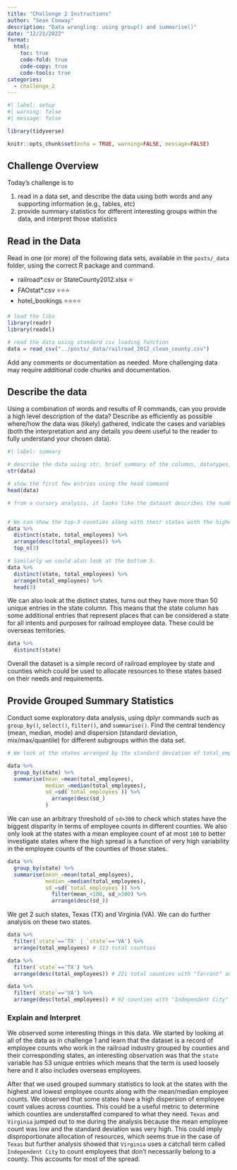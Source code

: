 ```yaml
---
title: "Challenge 2 Instructions"
author: "Sean Conway"
description: "Data wrangling: using group() and summarise()"
date: "12/21/2022"
format:
  html:
    toc: true
    code-fold: true
    code-copy: true
    code-tools: true
categories:
  - challenge_2
---
```


```r
#| label: setup
#| warning: false
#| message: false

library(tidyverse)

knitr::opts_chunk$set(echo = TRUE, warning=FALSE, message=FALSE)
```

## Challenge Overview

Today's challenge is to

1)  read in a data set, and describe the data using both words and any supporting information (e.g., tables, etc)
2)  provide summary statistics for different interesting groups within the data, and interpret those statistics

## Read in the Data

Read in one (or more) of the following data sets, available in the `posts/_data` folder, using the correct R package and command.

-   railroad\*.csv or StateCounty2012.xlsx ⭐
-   FAOstat\*.csv ⭐⭐⭐
-   hotel_bookings ⭐⭐⭐⭐

```r
# load the libs
library(readr)
library(readxl)

# read the data using standard csv loading function
data = read_csv("../posts/_data/railroad_2012_clean_county.csv")
```

Add any comments or documentation as needed. More challenging data may require additional code chunks and documentation.

## Describe the data

Using a combination of words and results of R commands, can you provide a high level description of the data? Describe as efficiently as possible where/how the data was (likely) gathered, indicate the cases and variables (both the interpretation and any details you deem useful to the reader to fully understand your chosen data).

```r
#| label: summary

# describe the data using str, brief summary of the columns, datatypes, sizes tell us that there are 3 columns with 2930 rows.
str(data)

# show the first few entries using the head command
head(data)

# from a cursory analysis, it looks like the dataset describes the number of rail road employees by counties and their corresponding states.


# We can show the top-3 counties along with their states with the highest `total_employees` count
data %>%
  distinct(state, total_employees) %>%
  arrange(desc(total_employees)) %>%
  top_n(3)

# Similarly we could also look at the bottom 3.
data %>%
  distinct(state, total_employees) %>%
  arrange(total_employees) %>%
  head(3)
```  

We can also look at the distinct states, turns out they have more than 50 unique entries in the state column. This means that the state column has some additional entries that represent places that can be considered a state for all intents and purposes for railroad employee data. These could be overseas territories.

```r

data %>%
  distinct(state)
```

Overall the dataset is a simple record of railroad employee by state and counties which could be used to allocate resources to these states based on their needs and requirements.


## Provide Grouped Summary Statistics

Conduct some exploratory data analysis, using dplyr commands such as `group_by()`, `select()`, `filter()`, and `summarise()`. Find the central tendency (mean, median, mode) and dispersion (standard deviation, mix/max/quantile) for different subgroups within the data set.

```r
# We look at the states arranged by the standard deviation of total_employee count among the counties in that state alongside other central tendencies.

data %>%
  group_by(state) %>%
  summarise(mean_=mean(total_employees),
            median_=median(total_employees),
            sd_=sd(`total_employees`)) %>%
              arrange(desc(sd_)
            )
```

We can use an arbitrary threshold of `sd>300` to check which states have the biggest disparity in terms of employee counts in different counties. We also only look at the states with a mean employee count of at most `100` to better investigate states where the high spread is a function of very high variability in the employee counts of the counties of those states.

```r


data %>%
  group_by(state) %>%
  summarise(mean_=mean(total_employees),
            median_=median(total_employees),
            sd_=sd(`total_employees`)) %>%
              filter(mean_<100, sd_>300) %>%
              arrange(desc(sd_))
```

We get 2 such states, Texas (TX) and Virginia (VA). We can do further analysis on these two states.

```r

data %>%
  filter(`state`=='TX' | `state`=='VA') %>%
  arrange(total_employees) # 313 total counties

data %>%
  filter(`state`=='TX') %>%
  arrange(desc(total_employees)) # 221 total counties with "Tarrant" and "Harris" accounting for most of the disparity

data %>%
  filter(`state`=='VA') %>%
  arrange(desc(total_employees)) # 92 counties with "Independent City" being the anomaly. This could mean that these employees aren't counted as part of any of the counties, hence the high spread.

```

### Explain and Interpret

We observed some interesting things in this data. We started by looking at all of the data as in challenge 1 and learn that the dataset is a record of employee counts who work in the railroad industry grouped by counties and their corresponding states, an interesting observation was that the `state` variable has 53 unique entries which means that the term is used loosely here and it also includes overseas employees. 

After that we used grouped summary statistics to look at the states with the highest and lowest employee counts along with the mean/median employee counts. We observed that some states have a high dispersion of employee count values across counties. This could be a useful metric to determine which counties are understaffed compared to what they need. `Texas` and `Virginia` jumped out to me during the analysis because the mean employee count was low and the standard deviation was very high. This could imply disproportionate allocation of resources, which seems true in the case of `Texas` but further analysis showed that `Virginia` uses a catchall term called `Independent City` to count employees that don't necessarily belong to a county. This accounts for most of the spread.
